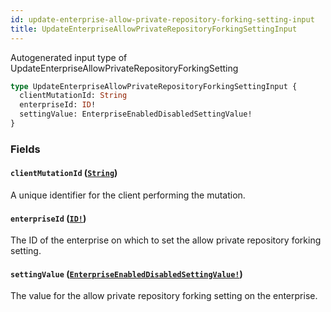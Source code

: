 ```yaml
---
id: update-enterprise-allow-private-repository-forking-setting-input
title: UpdateEnterpriseAllowPrivateRepositoryForkingSettingInput
---
```


Autogenerated input type of UpdateEnterpriseAllowPrivateRepositoryForkingSetting

```graphql
type UpdateEnterpriseAllowPrivateRepositoryForkingSettingInput {
  clientMutationId: String
  enterpriseId: ID!
  settingValue: EnterpriseEnabledDisabledSettingValue!
}
```

### Fields

#### `clientMutationId` ([`String`](/docs/api/scalars/string))

A unique identifier for the client performing the mutation.

#### `enterpriseId` ([`ID!`](/docs/api/scalars/id))

The ID of the enterprise on which to set the allow private repository forking setting.

#### `settingValue` ([`EnterpriseEnabledDisabledSettingValue!`](/docs/api/enums/enterprise-enabled-disabled-setting-value))

The value for the allow private repository forking setting on the enterprise.
